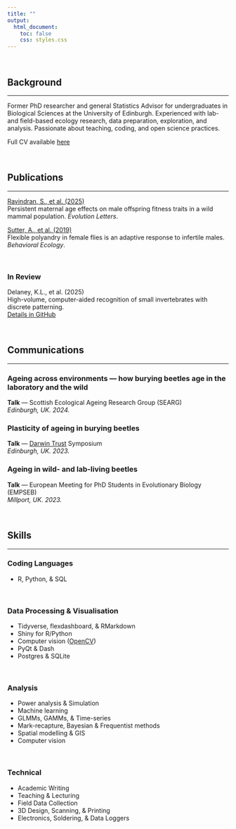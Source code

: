 ```yaml
---
title: ""
output: 
  html_document:
    toc: false
    css: styles.css
---
```


<div class="container">

<div class="content">

\

## Background

---

Former PhD researcher and general Statistics Advisor for undergraduates in Biological Sciences at the University of Edinburgh. Experienced with lab- and field-based ecology research, data preparation, exploration, and analysis. Passionate about teaching, coding, and open science practices.

Full CV available <a href="images/Kynan Delaney CV.pdf" target="_blank">here</a>

\

## Publications

---

[Ravindran, S., et al. (2025)](https://doi.org/10.1093/evlett/qraf021)  
Persistent maternal age effects on male offspring fitness traits in a wild mammal population. *Evolution Letters*.

[Sutter, A., et al. (2019)](https://doi.org/10.1093/beheco/arz140)  
Flexible polyandry in female flies is an adaptive response to infertile males. *Behavioral Ecology*.

\

### In Review

Delaney, K.L., et al. (2025)  
High-volume, computer-aided recognition of small invertebrates with discrete patterning.  
[Details in GitHub](https://github.com/KynanDelaney/PlanarID)

\

## Communications

---

### Ageing across environments — how burying beetles age in the laboratory and the wild  
**Talk** — Scottish Ecological Ageing Research Group (SEARG)  
*Edinburgh, UK. 2024.*


### Plasticity of ageing in burying beetles  
**Talk** — [Darwin Trust](https://biology.ed.ac.uk/darwintrust) Symposium  
*Edinburgh, UK. 2023.*


### Ageing in wild- and lab-living beetles  
**Talk** — European Meeting for PhD Students in Evolutionary Biology (EMPSEB)  
*Millport, UK. 2023.*


</div>

<div class="skills">

\

## Skills

---

### Coding Languages
- R, Python, & SQL

\

### Data Processing & Visualisation
- Tidyverse, flexdashboard, & RMarkdown
- Shiny for R/Python
- Computer vision ([OpenCV](https://docs.opencv.org/4.x/d6/d00/tutorial_py_root.html))
- PyQt & Dash
- Postgres & SQLite

\

### Analysis
- Power analysis & Simulation
- Machine learning
- GLMMs, GAMMs, & Time-series
- Mark-recapture, Bayesian & Frequentist methods
- Spatial modelling & GIS
- Computer vision

\

### Technical
- Academic Writing
- Teaching & Lecturing
- Field Data Collection
- 3D Design, Scanning, & Printing
- Electronics, Soldering, & Data Loggers

</div>

</div>
